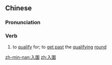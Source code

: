 ==Chinese==
{{zh-forms|s=入围}}

===Pronunciation===
{{zh-pron
|m=rùwéi
|c=jap6 wai4
|mn=qz,tp,xm:li̍p-ûi/kh,zz:ji̍p-ûi
|cat=v
}}

===Verb===
{{zh-verb}}

# to [[qualify]] for; to [[get past]] the [[qualifying]] [[round]]

[[zh-min-nan:入圍]]
[[zh:入圍]]